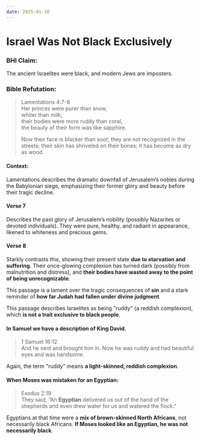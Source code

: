```yaml
---
date: 2025-01-30
---
```



<DateDisplay date="2025-01-30" />

<CustomImage src="/img/levant-region-skin-tone.png" alt="Levant region skin tone" width="600px" />

# Israel Was Not Black Exclusively

### BHI Claim: 

The ancient Israelites were black, and modern Jews are imposters.

### Bible Refutation:

> Lamentations 4:7-8  
Her princes were purer than snow,  
whiter than milk;  
their bodies were more ruddy than coral,  
the beauty of their form was like sapphire. 
>
> Now their face is blacker than soot;
they are not recognized in the streets;
their skin has shriveled on their bones;
it has become as dry as wood.

#### Context:

Lamentations describes the dramatic downfall of Jerusalem’s nobles during the Babylonian siege, emphasizing their former glory and beauty before their tragic decline. 

#### Verse 7 
Describes the past glory of Jerusalem’s nobility (possibly Nazarites or devoted individuals). They were pure, healthy, and radiant in appearance, likened to whiteness and precious gems.

#### Verse 8 
Starkly contrasts this, showing their present state **due to starvation and suffering**. Their once-glowing complexion has turned dark (possibly from malnutrition and distress), and **their bodies have wasted away to the point of being unrecognizable**.

This passage is a lament over the tragic consequences of **sin** and a stark reminder of **how far Judah had fallen under divine judgment**.

This passage describes Israelites as being "ruddy" (a reddish complexion), which **is not a trait exclusive to black people**.

#### In Samuel we have a **description of King David**.

> 1 Samuel 16:12  
And he sent and brought him in. Now he was ruddy and had beautiful eyes and was handsome. 

Again, the term "ruddy" means **a light-skinned, reddish complexion**.

#### When Moses was mistaken for an Egyptian:

> Exodus 2:19  
They said, “An **Egyptian** delivered us out of the hand of the shepherds and even drew water for us and watered the flock.”

Egyptians at that time were a **mix of brown-skinned North Africans**, not necessarily black Africans. **If Moses looked like an Egyptian, he was not necessarily black**.